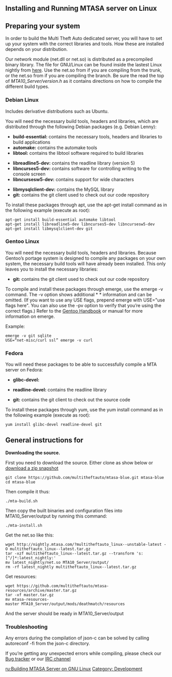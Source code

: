 {{Needs Checking|Confirm steps work.}}

== Installing and Running MTASA server on Linux ==
{{Note|This article is only for developers who changed the server code, if you are looking for the precompiled server (for normal server owners). Go to: [http://linux.mtasa.com/ linux.mtasa.com] and see [[/Installing and Running MTASA Server on GNU_Linux.md|Installing and Running MTASA Server on GNU_Linux]]}}

<!--
== Compiling on a 64 bit Linux ==
Additional steps for compiling a MTA server on 64 bit Linux:
===Install 32 bit libs for your 64 bit distro===
For 64 bit Debian, this is achieved with:

 apt-get install ia32-libs

===64 bit Troubleshooting===
* If you get a problem with such as "libreadline.so.5: cannot open shared object file: No such file or directory.", it can be solved on 64 bit Debian Squeeze  by doing this:

 apt-get install lib32readline5

* If you get a problem with such as "libncursesw.so.5 cannot open shared object file: No such file or directory", it can be solved on 64 bit Debian Squeeze by doing this:

 apt-get install lib32ncursesw5

* Further 64 bit solutions can be found [http://forum.mtasa.com/viewtopic.php?f=106&t=35328#p367282 on the forums]

* If you are using Cent OS and you get something like /usr/lib/libstdc++.so.6: version `GLIBCXX_3.4.9' not found (required by xmll.so) this can be resolved by doing downloading the archive [[/http://archives.fedoraproject.org/pub/archive/fedora/linux/releases/9/Fedora/i386/os/Packages/libstdc++-4.3.0-8.i386.rpm here.md|http://archives.fedoraproject.org/pub/archive/fedora/linux/releases/9/Fedora/i386/os/Packages/libstdc++-4.3.0-8.i386.rpm here]] and unpacking it with the following command:

 rpm2cpio libstdc++-4.3.0-8.i386.rpm | cpio -i --make-directories
-->
== Preparing your system ==

In order to build the Multi Theft Auto dedicated server, you will have to set up your system with the correct libraries and tools. How these are installed depends on your distribution.

Our network module (net.dll or net.so) is distributed as a precompiled binary library. The file for GNU/Linux can be found inside the lastest Linux nightly from [http://nightly.mtasa.com/ here]. Use the net.so from {{Current Version|master}} if you are compiling from the trunk, or the net.so from {{Current Version|full}} if you are compiling the {{Current Version|full}} branch. Be sure the read the top of ''MTA10_Server/version.h'' as it contains directions on how to compile the different build types.

=== Debian Linux ===

Includes derivative distributions such as Ubuntu.

You will need the necessary build tools, headers and libraries, which are distributed through the following Debian packages (e.g. Debian Lenny):

* '''build-essential:''' contains the necessary tools, headers and libraries to build applications
* '''automake:''' contains the automake tools
* '''libtool:''' contains the libtool software required to build libraries
<!--
* '''libcurl3-dev:''' contains the cURL library (version 3 without SSL support)
* '''libpcre3-dev:''' contains the PCRE library (version 3)
* '''libsqlite3-dev:''' contains the SQLite library (version 3)
-->
* '''libreadline5-dev:''' contains the readline library (version 5)
* '''libncurses5-dev:''' contains software for controlling writing to the console screen
* '''libncursesw5-dev:''' contains support for wide characters
<!--
* '''libsparsehash-dev:''' contains support for Google's hash-map '''(So you don't have to compile sparehash!)'''
-->
* '''libmysqlclient-dev:''' contains the MySQL library
* '''git:''' contains the git client used to check out our code repository
To install these packages through apt, use the apt-get install <package list> command as in the following example (execute as root):

 apt-get install build-essential automake libtool
 apt-get install libreadline5-dev libncurses5-dev libncursesw5-dev
 apt-get install libmysqlclient-dev git 

=== Gentoo Linux ===
You will need the necessary build tools, headers and libraries. Because Gentoo’s portage system is designed to compile any packages on your own system, the necessary build tools will have already been installed. This only leaves you to install the necessary libraries:

<!--
* '''sqlite:''' contains the SQLite library
* '''curl:''' contains the cURL library; to compile with SSL support, apply the net-misc/curl ssl USE flag
-->
* '''git:''' contains the git client used to check out our code repository
To compile and install these packages through emerge, use the emerge -v <package list> command. The -v option shows additional * * information and can be omitted. (If you want to use any USE flags, prepend emerge with USE="use flags here". You can also use the -pv option to verify that you’re using the correct flags.) Refer to the [http://www.gentoo.org/doc/en/handbook/handbook-x86.xml?part=2&chap=1 Gentoo Handbook] or manual for more information on emerge.

Example:

 emerge -v git sqlite
 USE=“net-misc/curl ssl” emerge -v curl

=== Fedora ===


You will need these packages to be able to successfully compile a MTA server on Fedora: 
* '''glibc-devel:'''
<!--
* '''curl-devel:''' contains the cURL library
* '''pcre-devel:''' contains the PCRE library
* '''sqlite3-devel:''' contains the SQLite library
-->
* '''readline-devel:''' contains the readline library
<!--
* '''lua-devel:''' contains the Lua libraries
-->
* '''git:''' contains the git client to check out the source code
To install these packages through yum, use the yum install <package list> command as in the following example (execute as root):

 yum install glibc-devel readline-devel git

== General instructions for {{Current Version|master}} ==

'''Downloading the source.'''

First you need to download the source. Either clone as show below or [https://github.com/multitheftauto/mtasa-blue/archive/master.zip download a zip snapshot]

 git clone <nowiki>https</nowiki>://github.com/multitheftauto/mtasa-blue.git mtasa-blue
 cd mtasa-blue

Then compile it thus:

 ./mta-build.sh

Then copy the built binaries and configuration files into MTA10_Server/output by running this command:

 ./mta-install.sh

Get the net.so like this:

 wget <nowiki>http</nowiki>://nightly.mtasa.com/?multitheftauto_linux-{{Current Version|master}}-unstable-latest -O multitheftauto_linux-{{Current Version|master}}-latest.tar.gz
 tar -xzf multitheftauto_linux-{{Current Version|master}}-latest.tar.gz --transform 's:[^/]*:latest_nightly:'
 mv latest_nightly/net.so MTA10_Server/output/
 rm -rf latest_nightly multitheftauto_linux-{{Current Version|master}}-latest.tar.gz

Get resources:

 wget <nowiki>https</nowiki>://github.com/multitheftauto/mtasa-resources/archive/master.tar.gz
 tar -xf master.tar.gz
 mv mtasa-resources-master MTA10_Server/output/mods/deathmatch/resources

And the server should be ready in MTA10_Server/output

=== '''Troubleshooting''' ===

Any errors during the compilation of json-c can be solved by calling autoreconf -fi from the json-c directory.

If you’re getting any unexpected errors while compiling, please check our [http://bugs.mtasa.com/ Bug tracker] or our [irc://irc.multitheftauto.com/ IRC channel]

[[/ru:Building MTASA Server on GNU Linux.md|ru:Building MTASA Server on GNU Linux]]
[[/Category: Development.md|Category: Development]]